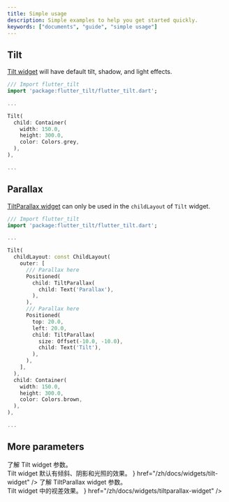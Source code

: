 ```yaml
---
title: Simple usage
description: Simple examples to help you get started quickly.
keywords: ["documents", "guide", "simple usage"]
---
```


## Tilt

[Tilt widget][Tilt widget parameters] will have default tilt, shadow, and light effects.

```dart {6} showLineNumbers
/// Import flutter_tilt
import 'package:flutter_tilt/flutter_tilt.dart';

...

Tilt(
  child: Container(
    width: 150.0,
    height: 300.0,
    color: Colors.grey,
  ),
),

...

```

## Parallax

[TiltParallax widget][TiltParallax widget parameters] can only be used in the `childLayout` of `Tilt` widget.

```dart {6,7,11,19} showLineNumbers
/// Import flutter_tilt
import 'package:flutter_tilt/flutter_tilt.dart';

...

Tilt(
  childLayout: const ChildLayout(
    outer: [
      /// Parallax here
      Positioned(
        child: TiltParallax(
          child: Text('Parallax'),
        ),
      ),
      /// Parallax here
      Positioned(
        top: 20.0,
        left: 20.0,
        child: TiltParallax(
          size: Offset(-10.0, -10.0),
          child: Text('Tilt'),
        ),
      ),
    ],
  ),
  child: Container(
    width: 150.0,
    height: 300.0,
    color: Colors.brown,
  ),
),

...

```

## More parameters

<NavCardGrid>
  <NavCard
    subtitle="Widget"
    title="Tilt Widget"
    description={
      <div>
        了解 Tilt widget 参数。
        <br />
        Tilt widget 默认有倾斜、阴影和光照的效果。
      </div>
    }
    href="/zh/docs/widgets/tilt-widget"
  />
  <NavCard
    subtitle="Widget"
    title="TiltParallax Widget"
    description={
      <div>
        了解 TiltParallax widget 参数。
        <br />
        Tilt widget 中的视差效果。
      </div>
    }
    href="/zh/docs/widgets/tiltparallax-widget"
  />
</NavCardGrid>

[Tilt widget parameters]: /zh/docs/widgets/tilt-widget
[TiltParallax widget parameters]: /zh/docs/widgets/tiltparallax-widget
